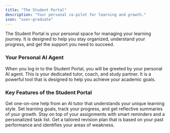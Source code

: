 ```yaml
---
title: "The Student Portal"
description: "Your personal co-pilot for learning and growth."
icon: "user-graduate"
---
```


The Student Portal is your personal space for managing your learning journey. It is designed to help you stay organized, understand your progress, and get the support you need to succeed.

### Your Personal AI Agent

When you log in to the Student Portal, you will be greeted by your personal AI agent. This is your dedicated tutor, coach, and study partner. It is a powerful tool that is designed to help you achieve your academic goals.

### Key Features of the Student Portal

<CardGroup cols={2}>
  <Card title="Personalized Tutoring" icon="shapes">
    Get one-on-one help from an AI tutor that understands your unique learning style.
  </Card>
  <Card title="Goal Setting & Self-Reflection" icon="bullseye-arrow">
    Set learning goals, track your progress, and get reflective summaries of your growth.
  </Card>
  <Card title="Homework & Task Management" icon="list-check">
    Stay on top of your assignments with smart reminders and a personalized task list.
  </Card>
  <Card title="Exam & Revision Preparation" icon="file-check-2">
    Get a tailored revision plan that is based on your past performance and identifies your areas of weakness.
  </Card>
</CardGroup>